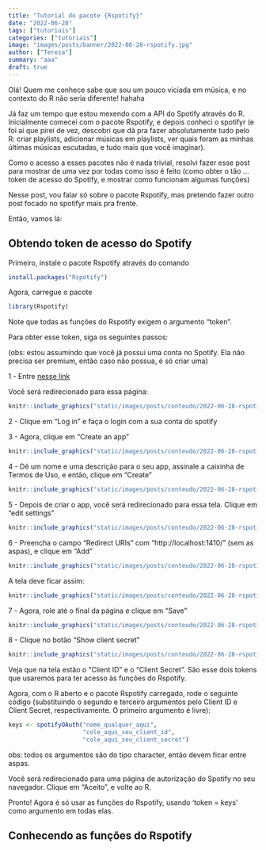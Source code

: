 ```yaml
---
title: "Tutorial do pacote {Rspotify}"
date: "2022-06-28"
tags: ["tutoriais"]
categories: ["tutoriais"]
image: "images/posts/banner/2022-06-28-rspotify.jpg"
author: ["Tereza"]
summary: "aaa"
draft: true
---
```


Olá! Quem me conhece sabe que sou um pouco viciada em música, e no contexto do R não seria diferente! hahaha 

Já faz um tempo que estou mexendo com a API do Spotify através do R. Inicialmente comecei com o pacote Rspotify, e depois conheci o spotifyr (e foi aí que pirei de vez, descobri que dá pra fazer absolutamente tudo pelo R: criar playlists, adicionar músicas em playlists, ver quais foram as minhas últimas músicas escutadas, e tudo mais que você imaginar). 

Como o acesso a esses pacotes não é nada trivial, resolvi fazer esse post para mostrar de uma vez por todas como isso é feito (como obter o tão ... token de acesso do Spotify, e mostrar como funcionam algumas funções)

Nesse post, vou falar só sobre o pacote Rspotify, mas pretendo fazer outro post focado no spotifyr mais pra frente.

Então, vamos lá:

## Obtendo token de acesso do Spotify

Primeiro, instale o pacote Rspotify através do comando

```r
install.packages("Rspotify")
```

Agora, carregue o pacote

```r
library(Rspotify)
```

Note que todas as funções do Rspotify exigem o argumento "token".

Para obter esse token, siga os seguintes passos:

(obs: estou assumindo que você já possui uma conta no Spotify. Ela não precisa ser premium, então caso não possua, é só criar uma)

1 - Entre [nesse link](https://developer.spotify.com/dashboard/)

Você será redirecionado para essa página:

```r
knitr::include_graphics("static/images/posts/conteudo/2022-06-28-rspotify/rspotify001.png")
```

2 - Clique em "Log in" e faça o login com a sua conta do spotify

3 - Agora, clique em "Create an app"

```r
knitr::include_graphics("static/images/posts/conteudo/2022-06-28-rspotify/rspotify002.png")
```

4 - Dê um nome e uma descrição para o seu app, assinale a caixinha de Termos de Uso, e então, clique em "Create"

```r
knitr::include_graphics("static/images/posts/conteudo/2022-06-28-rspotify/rspotify003.png")
```

5 - Depois de criar o app, você será redirecionado para essa tela. Clique em "edit settings"

```r
knitr::include_graphics("static/images/posts/conteudo/2022-06-28-rspotify/rspotify004.png")
```

6 - Preencha o campo "Redirect URIs" com  "http://localhost:1410/" (sem as aspas), e clique em "Add"

```r
knitr::include_graphics("static/images/posts/conteudo/2022-06-28-rspotify/rspotify005.png")
```

A tela deve ficar assim:

```r
knitr::include_graphics("static/images/posts/conteudo/2022-06-28-rspotify/rspotify006.png")
```

7 - Agora, role até o final da página e clique em "Save"

```r
knitr::include_graphics("static/images/posts/conteudo/2022-06-28-rspotify/rspotify007.png")
```

8 - Clique no botão "Show client secret"

```r
knitr::include_graphics("static/images/posts/conteudo/2022-06-28-rspotify/rspotify008.png")
```

Veja que na tela estão o "Client ID" e o "Client Secret". São esse dois tokens que usaremos para ter acesso às funções do Rspotify.

Agora, com o R aberto e o pacote Rspotify carregado, rode o seguinte código (substituindo o segundo e terceiro argumentos pelo Client ID e Client Secret, respectivamente. O primeiro argumento é livre):

```r
keys <- spotifyOAuth("nome_qualquer_aqui",
                     "cole_aqui_seu_client_id",
                     "cole_aqui_seu_client_secret")
```

obs: todos os argumentos são do tipo character, então devem ficar entre aspas.


Você será redirecionado para uma página de autorização do Spotify no seu navegador. Clique em "Aceito", e volte ao R. 

Pronto! Agora é só usar as funções do Rspotify, usando 'token = keys' como argumento em todas elas.

## Conhecendo as funções do Rspotify


